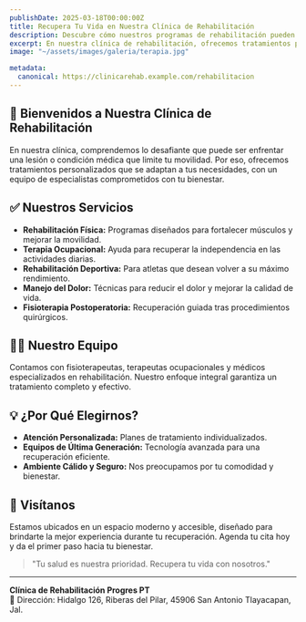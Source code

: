 ```yaml
---
publishDate: 2025-03-18T00:00:00Z
title: Recupera Tu Vida en Nuestra Clínica de Rehabilitación
description: Descubre cómo nuestros programas de rehabilitación pueden ayudarte a recuperar tu bienestar físico y emocional.
excerpt: En nuestra clínica de rehabilitación, ofrecemos tratamientos personalizados para ayudarte a superar lesiones, mejorar tu movilidad y recuperar tu calidad de vida.
image: "~/assets/images/galeria/terapia.jpg"

metadata:
  canonical: https://clinicarehab.example.com/rehabilitacion
---
```


## 🏥 Bienvenidos a Nuestra Clínica de Rehabilitación

En nuestra clínica, comprendemos lo desafiante que puede ser enfrentar una lesión o condición médica que limite tu movilidad. Por eso, ofrecemos tratamientos personalizados que se adaptan a tus necesidades, con un equipo de especialistas comprometidos con tu bienestar.

## ✅ Nuestros Servicios

- **Rehabilitación Física:** Programas diseñados para fortalecer músculos y mejorar la movilidad.
- **Terapia Ocupacional:** Ayuda para recuperar la independencia en las actividades diarias.
- **Rehabilitación Deportiva:** Para atletas que desean volver a su máximo rendimiento.
- **Manejo del Dolor:** Técnicas para reducir el dolor y mejorar la calidad de vida.
- **Fisioterapia Postoperatoria:** Recuperación guiada tras procedimientos quirúrgicos.

## 🧑‍⚕️ Nuestro Equipo

Contamos con fisioterapeutas, terapeutas ocupacionales y médicos especializados en rehabilitación. Nuestro enfoque integral garantiza un tratamiento completo y efectivo.

## 💡 ¿Por Qué Elegirnos?

- **Atención Personalizada:** Planes de tratamiento individualizados.
- **Equipos de Última Generación:** Tecnología avanzada para una recuperación eficiente.
- **Ambiente Cálido y Seguro:** Nos preocupamos por tu comodidad y bienestar.

## 📍 Visítanos

Estamos ubicados en un espacio moderno y accesible, diseñado para brindarte la mejor experiencia durante tu recuperación. Agenda tu cita hoy y da el primer paso hacia tu bienestar.

<blockquote>
  "Tu salud es nuestra prioridad. Recupera tu vida con nosotros."
</blockquote>

---

**Clínica de Rehabilitación Progres PT**  
📍 Dirección: Hidalgo 126, Riberas del Pilar, 45906 San Antonio Tlayacapan, Jal.
 


